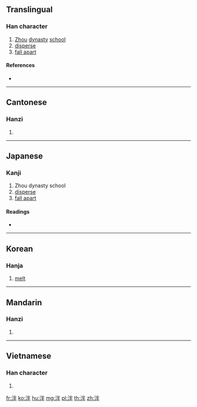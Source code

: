 {{character info/new}}
==Translingual==

===Han character===
{{Han char|rn=85|rad=水|as=05|sn=8|four=39150|canj=EFQ|ids=⿰氵半}}

# [[Zhou]] [[dynasty]] [[school]]
# [[disperse]]
# [[fall apart]]

====References====
* {{Han ref|kx=0618.120|dkj=17323|dj=1013.080|hdz=31593.040|uh=6CEE|ud=27886|bh=CCF1|bd=52465}}

----

==Cantonese==

===Hanzi===
{{yue-hanzi|jyut=|y=pun3}}

# {{defn|lang=yue|sort=水05}}

----

==Japanese==

===Kanji===
{{ja-kanji|grade=|rs=水05}}

# Zhou dynasty school
# [[disperse]]
# [[fall apart]]

====Readings====
* {{ja-readings|on=[[はん]] (han)|kun=[[わかつ]] (wakatsu)}}

----

==Korean==

===Hanja===
{{ko-hanja|hangeul=반|eumhun=|rv=ban|mr=pan|y=pan}}

# [[melt]]

----

==Mandarin==

===Hanzi===
{{cmn-hanzi|pin=[[miàn]] ([[mian4]]), [[pàn]] ([[pan4]])|wg=mien<sup>4</sup>, p'an<sup>4</sup>}}

# {{defn|lang=cmn|sort=水05}}

----

==Vietnamese==

===Han character===
{{vi-hantu|[[phán]], [[bợn]], [[bẩn]], [[bận]]|rs=水05}}

# {{defn|lang=vi|sort=水05}}

[[fr:泮]]
[[ko:泮]]
[[hu:泮]]
[[mg:泮]]
[[pl:泮]]
[[th:泮]]
[[zh:泮]]